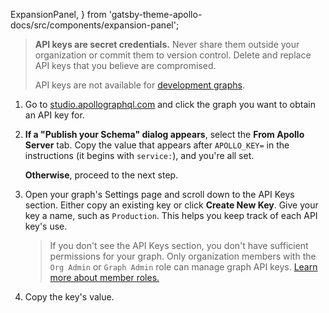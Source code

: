   ExpansionPanel,
} from 'gatsby-theme-apollo-docs/src/components/expansion-panel';

<ExpansionPanel title="How to obtain a graph API key">

> **API keys are secret credentials.** Never share them outside your organization or commit them to version control. Delete and replace API keys that you believe are compromised.
>
> API keys are not available for [development graphs](https://www.apollographql.com/docs/studio/dev-graphs/).

1. Go to [studio.apollographql.com](https://studio.apollographql.com/) and click the graph you want to obtain an API key for.

2. **If a "Publish your Schema" dialog appears**, select the **From Apollo Server** tab. Copy the value that appears after `APOLLO_KEY=` in the instructions (it begins with `service:`), and you're all set.

    **Otherwise**, proceed to the next step.

3. Open your graph's Settings page and scroll down to the API Keys section. Either copy an existing key or click **Create New Key**. Give your key a name, such as `Production`. This helps you keep track of each API key's use.

    > If you don't see the API Keys section, you don't have sufficient permissions for your graph. Only organization members with the `Org Admin` or `Graph Admin` role can manage graph API keys. [Learn more about member roles.](https://www.apollographql.com/docs/studio/org/members/)

4. Copy the key's value.

</ExpansionPanel>
